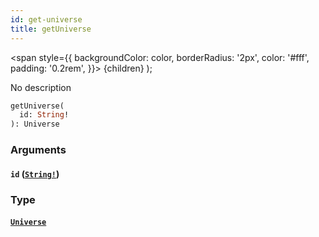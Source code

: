 ```yaml
---
id: get-universe
title: getUniverse
---
```


<span
style={{
      backgroundColor: color,
      borderRadius: '2px',
      color: '#fff',
      padding: '0.2rem',
    }}>
{children}
</span>
);

No description

```graphql
getUniverse(
  id: String!
): Universe

```

### Arguments

#### `id` ([`String!`](/docs/schema/scalars/string))

### Type

#### [`Universe`](/docs/schema/objects/universe)
